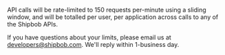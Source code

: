 API calls will be rate-limited to 150 requests per-minute using a sliding window, and will be totalled per user, per application across calls to any of the Shipbob APIs.

If you have questions about your limits, please email us at [developers@shipbob.com](mailto:developers@shipbob.com). We'll reply within 1-business day.
